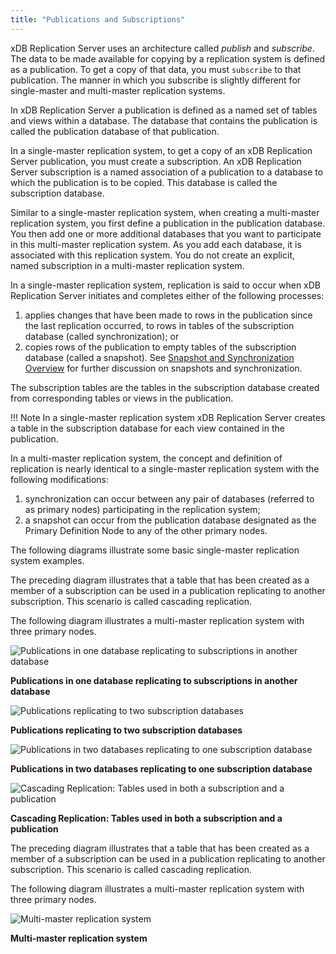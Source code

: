 ```yaml
---
title: "Publications and Subscriptions"
---
```


<div id="publications_and_subscriptions" class="registered_link"></div>

xDB Replication Server uses an architecture called *publish* and *subscribe*. The data to be made available for copying by a replication system is defined as a publication. To get a copy of that data, you must `subscribe` to that publication. The manner in which you subscribe is slightly different for single-master and multi-master replication systems.

In xDB Replication Server a publication is defined as a named set of tables and views within a database. The database that contains the publication is called the publication database of that publication.

In a single-master replication system, to get a copy of an xDB Replication Server publication, you must create a subscription. An xDB Replication Server subscription is a named association of a publication to a database to which the publication is to be copied. This database is called the subscription database.

Similar to a single-master replication system, when creating a multi-master replication system, you first define a publication in the publication database. You then add one or more additional databases that you want to participate in this multi-master replication system. As you add each database, it is associated with this replication system. You do not create an explicit, named subscription in a multi-master replication system.

In a single-master replication system, replication is said to occur when xDB Replication Server initiates and completes either of the following processes:

1.  applies changes that have been made to rows in the publication since the last replication occurred, to rows in tables of the subscription database (called synchronization); or
2.  copies rows of the publication to empty tables of the subscription database (called a snapshot). See [Snapshot and Synchronization Overview](06_snapshot_and_synchronous/#snapshot_and_synchronous) for further discussion on snapshots and synchronization.

The subscription tables are the tables in the subscription database created from corresponding tables or views in the publication.

!!! Note
    In a single-master replication system xDB Replication Server creates a table in the subscription database for each view contained in the publication.

In a multi-master replication system, the concept and definition of replication is nearly identical to a single-master replication system with the following modifications:

1.  synchronization can occur between any pair of databases (referred to as primary nodes) participating in the replication system;
2.  a snapshot can occur from the publication database designated as the Primary Definition Node to any of the other primary nodes.

The following diagrams illustrate some basic single-master replication system examples.

The preceding diagram illustrates that a table that has been created as a member of a subscription can be used in a publication replicating to another subscription. This scenario is called cascading replication.

The following diagram illustrates a multi-master replication system with three primary nodes.

![Publications in one database replicating to subscriptions in another database](/../../images/image3.png)

**Publications in one database replicating to subscriptions in another database**



![Publications replicating to two subscription databases](/../../images/image4.png)

**Publications replicating to two subscription databases**

![*Publications in two databases replicating to one subscription database*](/../../images/image5.png)

**Publications in two databases replicating to one subscription database**

![*Cascading Replication: Tables used in both a subscription and a publication*](/../../images/image6.png)

**Cascading Replication: Tables used in both a subscription and a publication**

The preceding diagram illustrates that a table that has been created as a member of a subscription can be used in a publication replicating to another subscription. This scenario is called cascading replication.

The following diagram illustrates a multi-master replication system with three primary nodes.

![*Multi-master replication system*](/../../images/image7.png)

**Multi-master replication system**
